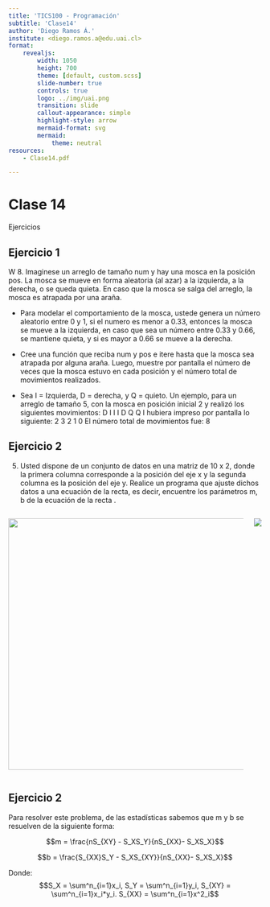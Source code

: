 ```yaml
---
title: 'TICS100 - Programación'
subtitle: 'Clase14'
author: 'Diego Ramos Á.'
institute: <diego.ramos.a@edu.uai.cl>
format:
    revealjs:
        width: 1050
        height: 700
        theme: [default, custom.scss]
        slide-number: true
        controls: true
        logo: ../img/uai.png
        transition: slide
        callout-appearance: simple
        highlight-style: arrow 
        mermaid-format: svg
        mermaid: 
            theme: neutral
resources:
    - Clase14.pdf

---
```





# Clase 14
Ejercicios


## Ejercicio 1 {.smaller}
W
8.	Imaginese un arreglo de tamaño num y hay una mosca en la posición pos. La mosca se mueve en forma aleatoria (al azar) a la izquierda, a la derecha, o se queda quieta. En caso que la mosca se salga del arreglo, la mosca es atrapada por una araña. 

- Para modelar el comportamiento de la mosca, ustede genera un número aleatorio entre 0 y 1, si el numero es menor a 0.33, entonces la mosca se mueve a la izquierda, en caso que sea un número entre 0.33 y 0.66, se mantiene quieta, y si es mayor a 0.66 se mueve a la derecha.

- Cree una función que reciba num y pos e itere hasta que la mosca sea atrapada por alguna araña. Luego, muestre por pantalla el número de veces que la mosca estuvo en cada posición y el número total de movimientos realizados.

- Sea I = Izquierda, D = derecha, y Q = quieto. Un ejemplo, para un arreglo de tamaño 5, con la mosca en posición inicial 2 y realizó los siguientes movimientos: D I I I D Q Q I  hubiera impreso por pantalla lo siguiente: 2 3 2 1 0
El número total de movimientos fue: 8


## Ejercicio 2 {.smaller}

5.	Usted dispone de un conjunto de datos en una matriz de 10 x 2, donde la primera columna corresponde a la posición del eje x y la segunda columna es la posición del eje y. Realice un programa que ajuste dichos datos a una ecuación de la recta, es decir, encuentre los parámetros m, b de la ecuación de la recta  . 

::::{.columns}

:::{.column}

![](../img/Recta.png){width="500"}
:::

:::{.column}

![](../img/Tabla_datos_ejercicio.png)
:::

::::

## Ejercicio 2 {.smaller}
Para resolver este problema, de las estadísticas sabemos que m y b se resuelven de la siguiente forma:

$$m = \frac{nS_{XY} - S_XS_Y}{nS_{XX}- S_XS_X}$$

$$b = \frac{S_{XX}S_Y - S_XS_{XY}}{nS_{XX}- S_XS_X}$$

Donde:
$$S_X = \sum^n_{i=1}x_i, S_Y = \sum^n_{i=1}y_i, S_{XY} = \sum^n_{i=1}x_i*y_i. S_{XX} = \sum^n_{i=1}x^2_i$$
